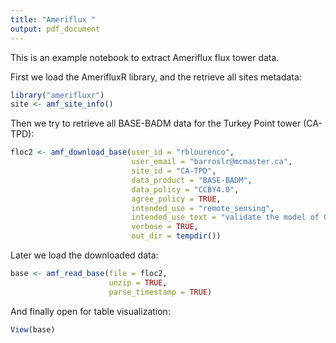 ```yaml
---
title: "Ameriflux "
output: pdf_document
---
```


This is an example notebook to extract Ameriflux flux tower data.

First we load the AmerifluxR library, and the retrieve all sites metadata:
```r
library("amerifluxr")
site <- amf_site_info()

```


Then we try to retrieve all BASE-BADM data for the Turkey Point tower (CA-TPD):
```r
floc2 <- amf_download_base(user_id = "rblourenco",
                           user_email = "barroslr@mcmaster.ca",
                           site_id = "CA-TPD",
                           data_product = "BASE-BADM",
                           data_policy = "CCBY4.0",
                           agree_policy = TRUE,
                           intended_use = "remote_sensing",
                           intended_use_text = "validate the model of GPP estimation",
                           verbose = TRUE,
                           out_dir = tempdir())
```

Later we load the downloaded data:

```r
base <- amf_read_base(file = floc2,
                      unzip = TRUE,
                      parse_timestamp = TRUE)
```

And finally open for table visualization:

```r
View(base)
```

